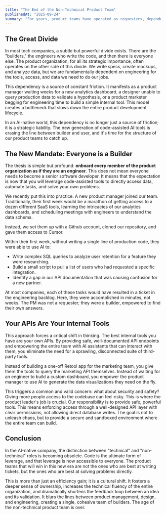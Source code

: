 ```yaml
---
title: "The End of the Non-Technical Product Team"
publishedAt: "2025-09-24"
summary: "For years, product teams have operated as requesters, dependent on engineering for every tool and data pull. In an AI-native company, this model is a fatal bottleneck. It's time to onboard everyone like an engineer."
---
```


## The Great Divide

In most tech companies, a subtle but powerful divide exists. There are the "builders," the engineers who write the code, and then there is everyone else. The product organization, for all its strategic importance, often operates on the other side of this divide. We write specs, create mockups, and analyze data, but we are fundamentally dependent on engineering for the tools, access, and data we need to do our jobs.

This dependency is a source of constant friction. It manifests as a product manager waiting weeks for a new analytics dashboard, a designer unable to query production data to validate a hypothesis, or a product marketer begging for engineering time to build a simple internal tool. This model creates a bottleneck that slows down the entire product development lifecycle.

In an AI-native world, this dependency is no longer just a source of friction; it is a strategic liability. The new generation of code-assisted AI tools is erasing the line between builder and user, and it's time for the structure of our product teams to catch up.

## The New Mandate: Everyone is a Builder

The thesis is simple but profound: **onboard every member of the product organization as if they are an engineer.** This does not mean everyone needs to become a senior software developer. It means that the expectation is now that you will leverage code-assisted tools to directly access data, automate tasks, and solve your own problems.

We recently put this into practice. A new product manager joined our team. Traditionally, their first week would be a marathon of getting access to a dozen different SaaS tools, learning the intricacies of our analytics dashboards, and scheduling meetings with engineers to understand the data schema.

Instead, we set them up with a Github account, cloned our repository, and gave them access to Cursor.

Within their first week, without writing a single line of production code, they were able to use AI to:
-   Write complex SQL queries to analyze user retention for a feature they were researching.
-   Build a small script to pull a list of users who had requested a specific integration.
-   Identify a gap in our API documentation that was causing confusion for a new partner.

At most companies, each of these tasks would have resulted in a ticket in the engineering backlog. Here, they were accomplished in minutes, not weeks. The PM was not a requester; they were a builder, empowered to find their own answers.

## Your APIs Are Your Internal Tools

This approach forces a critical shift in thinking. The best internal tools you have are your own APIs. By providing safe, well-documented API endpoints and empowering the entire team with AI assistants that can interact with them, you eliminate the need for a sprawling, disconnected suite of third-party tools.

Instead of building a one-off Retool app for the marketing team, you give them the tools to query the marketing API themselves. Instead of waiting for an engineer to build a custom dashboard, you empower the product manager to use AI to generate the data visualizations they need on the fly.

This triggers a common and valid concern: what about security and safety? Giving more people access to the codebase can feel risky. This is where the product leader's job is crucial. Our responsibility is to provide safe, powerful tools. This means enforcing access through a well-designed API layer with clear permissions, not allowing direct database writes. The goal is not to unleash chaos, but to provide a secure and sandboxed environment where the entire team can build.

## Conclusion

In the AI-native company, the distinction between "technical" and "non-technical" roles is becoming obsolete. Code is the ultimate form of leverage, and that leverage is now accessible to everyone. The product teams that will win in this new era are not the ones who are best at writing tickets, but the ones who are best at solving problems directly.

This is more than just an efficiency gain; it is a cultural shift. It fosters a deeper sense of ownership, increases the technical fluency of the entire organization, and dramatically shortens the feedback loop between an idea and its validation. It blurs the lines between product management, design, and engineering, creating a single, cohesive team of builders. The age of the non-technical product team is over.